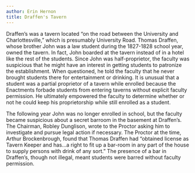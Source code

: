 ```yaml
---
author: Erin Hernon
title: Draffen's Tavern
---
```

Draffen’s was a tavern located “on the road between the University and Charlottesville,” which is presumably University Road. Thomas Draffen, whose brother John was a law student during the 1827-1828 school year, owned the tavern. In fact, John boarded at the tavern instead of in a hotel like the rest of the students. Since John was half-proprietor, the faculty was suspicious that he might have an interest in getting students to patronize the establishment. When questioned, he told the faculty that he never brought students there for entertainment or drinking. It is unusual that a student was a partial proprietor of a tavern while enrolled because the Enactments forbade students from entering taverns without explicit faculty permission. He ultimately empowered the faculty to determine whether or not he could keep his proprietorship while still enrolled as a student.

The following year John was no longer enrolled in school, but the faculty became suspicious about a secret barroom in the basement at Draffen’s. The Chairman, Robley Dunglison, wrote to the Proctor asking him to investigate and pursue legal action if necessary. The Proctor at the time, Arthur Brockenbrough, found that Thomas Draffen had “obtained license as Tavern Keeper and has…a right to fit up a bar-room in any part of the house to supply persons with drink of any sort.” The presence of a bar in Draffen’s, though not illegal, meant students were barred without faculty permission.